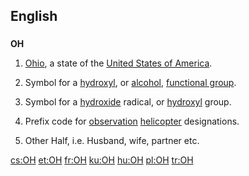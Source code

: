 {{also|oh|óh|öh|애}}
==English==

==={{abbreviation-old}}===
'''OH'''

# {{US}} [[Ohio]], a state of the [[United States of America]].
# {{organic chemistry}} Symbol for a [[hydroxyl]], or [[alcohol]], [[functional group]].
# {{inorganic chemistry}} Symbol for a [[hydroxide]] radical, or [[hydroxyl]] group.
# {{US|army|aviation}} Prefix code for [[observation]] [[helicopter]] designations.
# {{Internet slang}} Other Half, i.e. Husband, wife, partner etc.

[[cs:OH]]
[[et:OH]]
[[fr:OH]]
[[ku:OH]]
[[hu:OH]]
[[pl:OH]]
[[tr:OH]]